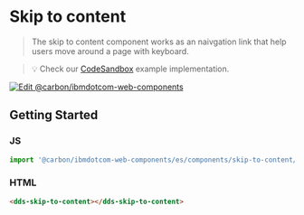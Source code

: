 
# Skip to content

> The skip to content component works as an naivgation link that help users move around a page with keyboard.

> 💡 Check our
> [CodeSandbox](https://githubbox.com/carbon-design-system/ibm-dotcom-library/tree/master/packages/web-components/examples/codesandbox/components/skip-to-content)
> example implementation.

[![Edit @carbon/ibmdotcom-web-components](https://codesandbox.io/static/img/play-codesandbox.svg)](https://githubbox.com/carbon-design-system/ibm-dotcom-library/tree/master/packages/web-components/examples/codesandbox/components/skip-to-content)

## Getting Started

### JS

```javascript
import '@carbon/ibmdotcom-web-components/es/components/skip-to-content/skip-to-content';
```

### HTML

```html
<dds-skip-to-content></dds-skip-to-content>
```
